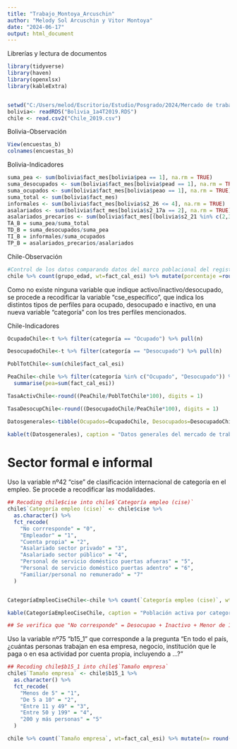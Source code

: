 ```yaml
---
title: "Trabajo_Montoya_Arcuschin"
author: "Melody Sol Arcuschin y Vitor Montoya"
date: "2024-06-17"
output: html_document
---
```


Librerías y lectura de documentos
```r
library(tidyverse)
library(haven)
library(openxlsx)
library(kableExtra)


setwd("C:/Users/melod/Escritorio/Estudio/Posgrado/2024/Mercado de trabajo/Evaluación/Evaluacion/")
bolivia<- readRDS("Bolivia_1a4T2019.RDS")
chile <- read.csv2("Chile_2019.csv")
```

Bolivia-Observación
```r
View(encuestas_b)
colnames(encuestas_b)
```

Bolivia-Indicadores
```r
suma_pea <- sum(bolivia$fact_mes[bolivia$pea == 1], na.rm = TRUE)
suma_desocupados <- sum(bolivia$fact_mes[bolivia$pead == 1], na.rm = TRUE)
suma_ocupados <- sum(bolivia$fact_mes[bolivia$peao == 1], na.rm = TRUE)
suma_total <- sum(bolivia$fact_mes)
informales <- sum(bolivia$fact_mes[bolivia$s2_26 <= 4], na.rm = TRUE)
asalariados <- sum(bolivia$fact_mes[bolivia$s2_17a == 2], na.rm = TRUE)
asalariados_precarios <- sum(bolivia$fact_mes[(bolivia$s2_21 %in% c(2,3, 5)) | (bolivia$s2_21a != 3)], na.rm = TRUE)
TA_B = suma_pea/suma_total
TD_B = suma_desocupados/suma_pea
TI_B = informales/suma_ocupados
TP_B = asalariados_precarios/asalariados
```

Chile-Observación
```r
#Control de los datos comparando datos del marco poblacional del registro de la encuesta. Los resultados coinciden.
chile %>% count(grupo_edad, wt=fact_cal_esi) %>% mutate(porcentaje =round((n/sum(n)*100), digits = 1))
```



Como no existe ninguna variable que indique activo/inactivo/desocupado, se procede a recodificar la variable "cse_específico", que indica los distintos tipos de perfiles para ocupado, desocupado e inactivo, en una nueva variable "categoría" con los tres perfiles mencionados.

Chile-Indicadores


```r
OcupadoChile<-t %>% filter(categoría == "Ocupado") %>% pull(n)

DesocupadoChile<-t %>% filter(categoría == "Desocupado") %>% pull(n)

PoblTotChile<-sum(chile$fact_cal_esi)

PeaChile<-chile %>% filter(categoría %in% c("Ocupado", "Desocupado")) %>% 
  summarise(pea=sum(fact_cal_esi))

TasaActivChile<-round((PeaChile/PoblTotChile*100), digits = 1)

TasaDesocupChile<-round((DesocupadoChile/PeaChile*100), digits = 1)

Datosgenerales<-tibble(Ocupados=OcupadoChile, Desocupados=DesocupadoChile, "Población total"=PoblTotChile,"Población Económicamente Activa"= PeaChile, "Tasa de Actividad"= TasaActivChile, "Tasa de desocupación"=TasaDesocupChile)

kable(t(Datosgenerales), caption = "Datos generales del mercado de trabajo chileno (2019)")

```



# Sector formal e informal

Uso la variable nº42 "cise" de clasificación internacional de categoría en el empleo. Se procede a recodificar las modalidades.
```r
## Recoding chile$cise into chile$`Categoría empleo (cise)`
chile$`Categoría empleo (cise)` <- chile$cise %>%
  as.character() %>%
  fct_recode(
    "No corrresponde" = "0",
    "Empleador" = "1",
    "Cuenta propia" = "2",
    "Asalariado sector privado" = "3",
    "Asalariado sector público" = "4",
    "Personal de servicio doméstico puertas afueras" = "5",
    "Personal de servicio doméstico puertas adentro" = "6",
    "Familiar/personal no remunerado" = "7"
  )


CategoríaEmpleoCiseChile<-chile %>% count(`Categoría empleo (cise)`, wt=fact_cal_esi) %>% mutate(n= round(n, digits = 0), Porcentaje =round((n/sum(n)*100), digits = 1))

kable(CategoríaEmpleoCiseChile, caption = "Población activa por categoría de empleo (cise, 2019)")

## Se verifica que "No corresponde" = Desocupao + Inactivo + Menor de 15.
```



Uso la variable nº75 "b15_1" que corresponde a la pregunta "En todo el país, ¿cuántas personas trabajan en esa empresa, negocio, institución que le paga o en esa actividad por cuenta propia, incluyendo a ...?"

```r
## Recoding chile$b15_1 into chile$`Tamaño empresa`
chile$`Tamaño empresa` <- chile$b15_1 %>%
  as.character() %>%
  fct_recode(
    "Menos de 5" = "1",
    "De 5 a 10" = "2",
    "Entre 11 y 49" = "3",
    "Entre 50 y 199" = "4",
    "200 y más personas" = "5"
  )

chile %>% count(`Tamaño empresa`, wt=fact_cal_esi) %>% mutate(n= round(n, digits = 0), Porcentaje =round((n/sum(n)*100), digits = 1))
```








